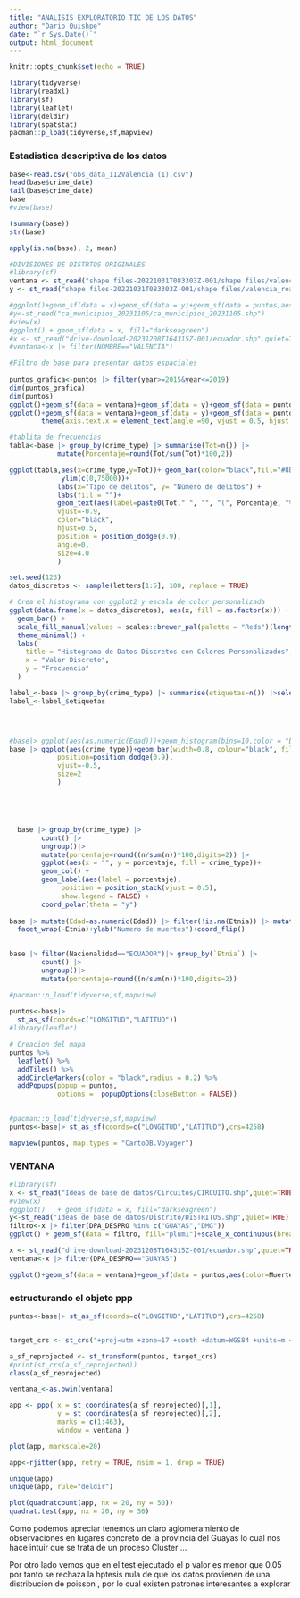 ```yaml
---
title: "ANALISIS EXPLORATORIO TIC DE LOS DATOS"
author: "Dario Quishpe"
date: "`r Sys.Date()`"
output: html_document
---
```


```r
knitr::opts_chunk$set(echo = TRUE)
```

```r
library(tidyverse)
library(readxl)
library(sf)
library(leaflet)
library(deldir)
library(spatstat)
pacman::p_load(tidyverse,sf,mapview)
```

### Estadistica descriptiva de los datos  


```r
base<-read.csv("obs_data_112Valencia (1).csv")
head(base$crime_date)
tail(base$crime_date)
base
#view(base)
```



```r
(summary(base))
str(base)

```

```r
apply(is.na(base), 2, mean)
```

```r
#DIVISIONES DE DISTRTOS ORIGINALES 
#library(sf)
ventana <- st_read("shape files-20221031T083303Z-001/shape files/valencia_outline.shp",quiet=TRUE)
y <- st_read("shape files-20221031T083303Z-001/shape files/valencia_road.shp",quiet=TRUE)

#ggplot()+geom_sf(data = x)+geom_sf(data = y)+geom_sf(data = puntos,aes())+scale_x_continuous()
#y<-st_read("ca_municipios_20231105/ca_municipios_20231105.shp")
#view(x)
#ggplot() + geom_sf(data = x, fill="darkseagreen")
#x <- st_read("drive-download-20231208T164315Z-001/ecuador.shp",quiet=TRUE)
#ventana<-x |> filter(NOMBRE=="VALENCIA")  

#Filtro de base para presentar datos espaciales 
  
puntos_grafica<-puntos |> filter(year>=2015&year<=2019)
dim(puntos_grafica)
dim(puntos)
ggplot()+geom_sf(data = ventana)+geom_sf(data = y)+geom_sf(data = puntos_grafica,aes(),size=0.5,color="#D9DC4C")+scale_x_continuous()
ggplot()+geom_sf(data = ventana)+geom_sf(data = y)+geom_sf(data = puntos_grafica,aes(),size=0.5,color="#D9DC4C")+facet_wrap(~crime_type)+
        theme(axis.text.x = element_text(angle =90, vjust = 0.5, hjust = 1),strip.background = element_rect(fill = "lightblue"))


```
```r

#tablita de frecuencias 
tabla<-base |> group_by(crime_type) |> summarise(Tot=n()) |> 
            mutate(Porcentaje=round(Tot/sum(Tot)*100,2))

ggplot(tabla,aes(x=crime_type,y=Tot))+ geom_bar(color="black",fill="#8BE0F5",width = 0.9, stat="identity", position = position_dodge())+
             ylim(c(0,75000))+
            labs(x="Tipo de delitos", y= "Número de delitos") +   
            labs(fill = "")+  
            geom_text(aes(label=paste0(Tot," ", "", "(", Porcentaje, "%",")")),    
            vjust=-0.9, 
            color="black", 
            hjust=0.5,
            position = position_dodge(0.9),  
            angle=0, 
            size=4.0
            ) 

```



```r


set.seed(123)
datos_discretos <- sample(letters[1:5], 100, replace = TRUE)

# Crea el histograma con ggplot2 y escala de color personalizada
ggplot(data.frame(x = datos_discretos), aes(x, fill = as.factor(x))) +
  geom_bar() +
  scale_fill_manual(values = scales::brewer_pal(palette = "Reds")(length(unique(datos_discretos)))) +
  theme_minimal() +
  labs(
    title = "Histograma de Datos Discretos con Colores Personalizados",
    x = "Valor Discreto",
    y = "Frecuencia"
  )
```





```r
label_<-base |> group_by(crime_type) |> summarise(etiquetas=n()) |>select(etiquetas) |> as.list()
label_<-label_$etiquetas




#base|> ggplot(aes(as.numeric(Edad)))+geom_histogram(bins=10,color = "black")+ylab("Numero de muertes")+facet_wrap(~crime_type)
base |> ggplot(aes(crime_type))+geom_bar(width=0.8, colour="black", fill="skyblue")+xlab("Tipo de delito")+ylab("Número de delitos")+coord_flip()+geom_text(aes(label=..count..), stat='count',  #8
            position=position_dodge(0.9), 
            vjust=-0.5, 
            size=2
            ) 





  base |> group_by(crime_type) |> 
        count() |> 
        ungroup()|> 
        mutate(porcentaje=round((n/sum(n))*100,digits=2)) |> 
        ggplot(aes(x = "", y = porcentaje, fill = crime_type))+
        geom_col() +
        geom_label(aes(label = porcentaje),
             position = position_stack(vjust = 0.5),
             show.legend = FALSE) +
        coord_polar(theta = "y")
            
base |> mutate(Edad=as.numeric(Edad)) |> filter(!is.na(Etnia)) |> mutate(Rango_edad=ifelse(Edad>0&Edad<=12,"niño",ifelse(Edad<18&Edad>12,"adolecente",if_else(Edad>=65,"Tercera edad","Adulto")))) |> ggplot(aes(Nacionalidad,fill=Nacionalidad))+geom_bar()  +  theme(axis.title=element_text(size=10,face="bold"))+
  facet_wrap(~Etnia)+ylab("Numero de muertes")+coord_flip()
 

base |> filter(Nacionalidad=="ECUADOR")|> group_by(`Etnia`) |> 
        count() |> 
        ungroup()|> 
        mutate(porcentaje=round((n/sum(n))*100,digits=2))

```



```r
#pacman::p_load(tidyverse,sf,mapview)
 
puntos<-base|> 
  st_as_sf(coords=c("LONGITUD","LATITUD"))
#library(leaflet)

# Creacion del mapa
puntos %>% 
  leaflet() %>% 
  addTiles() %>% 
  addCircleMarkers(color = "black",radius = 0.2) %>% 
  addPopups(popup = puntos, 
            options =  popupOptions(closeButton = FALSE))
  
```


```r
#pacman::p_load(tidyverse,sf,mapview)
puntos<-base|> st_as_sf(coords=c("LONGITUD","LATITUD"),crs=4258)

mapview(puntos, map.types = "CartoDB.Voyager")
```



### VENTANA

```r

#library(sf)
x <- st_read("Ideas de base de datos/Circuitos/CIRCUITO.shp",quiet=TRUE)
#view(x)
#ggplot()   + geom_sf(data = x, fill="darkseagreen")
y<-st_read("Ideas de base de datos/Distrito/DISTRITOS.shp",quiet=TRUE)
filtro<-x |> filter(DPA_DESPRO %in% c("GUAYAS","DMG"))
ggplot() + geom_sf(data = filtro, fill="plum1")+scale_x_continuous(breaks = c(1:50000))


```
```r

x <- st_read("drive-download-20231208T164315Z-001/ecuador.shp",quiet=TRUE)
ventana<-x |> filter(DPA_DESPRO=="GUAYAS") 

ggplot()+geom_sf(data = ventana)+geom_sf(data = puntos,aes(color=Muertes))+facet_wrap(~Muertes,ncol = 4)+scale_x_continuous(breaks = seq(1,10000000))
```


### estructurando el objeto ppp

```r


puntos<-base|> st_as_sf(coords=c("LONGITUD","LATITUD"),crs=4258)


target_crs <- st_crs("+proj=utm +zone=17 +south +datum=WGS84 +units=m +no_defs")

a_sf_reprojected <- st_transform(puntos, target_crs)
#print(st_crs(a_sf_reprojected))
class(a_sf_reprojected)

ventana_<-as.owin(ventana)

app <- ppp( x = st_coordinates(a_sf_reprojected)[,1],
            y = st_coordinates(a_sf_reprojected)[,2],
            marks = c(1:463),
            window = ventana_)

plot(app, markscale=20)

app<-rjitter(app, retry = TRUE, nsim = 1, drop = TRUE)

unique(app)
unique(app, rule="deldir")

plot(quadratcount(app, nx = 20, ny = 50))
quadrat.test(app, nx = 20, ny = 50)
```


Como podemos apreciar tenemos un claro aglomeramiento de observaciones en lugares concreto de la provincia
del Guayas lo cual nos hace intuir que se trata de un proceso Cluster  ... 


Por otro lado vemos que en el test ejecutado el p valor es menor que 0.05 por tanto se rechaza la hptesis
nula de que los datos provienen de una distribucion de poisson , por lo cual existen patrones interesantes 
a explorar
